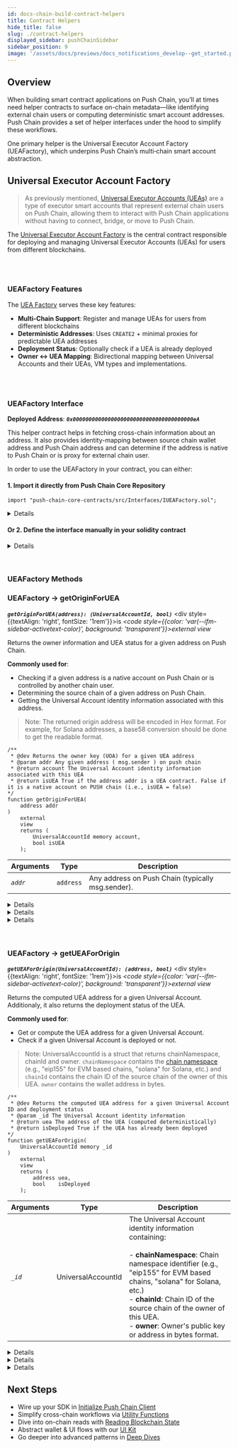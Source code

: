 ```yaml
---
id: docs-chain-build-contract-helpers
title: Contract Helpers
hide_title: false
slug: ./contract-helpers
displayed_sidebar: pushChainSidebar
sidebar_position: 9
image: '/assets/docs/previews/docs_notifications_develop--get_started.png'
---
```


<head>
  <title>Contract Helpers | Build | Push Chain Docs</title>
</head>


<!-- Content Start -->

## Overview

When building smart contract applications on Push Chain, you’ll at times need helper contracts to surface on-chain metadata—like identifying external chain users or computing deterministic smart account addresses. Push Chain provides a set of helper interfaces under the hood to simplify these workflows.

One primary helper is the Universal Executor Account Factory (UEAFactory), which underpins Push Chain’s multi‐chain smart account abstraction.

## Universal Executor Account Factory

> As previously mentioned, [Universal Executor Accounts (UEAs)](/docs/chain/important-concepts#account-types-on-push-chain) are a type of executor smart accounts that represent external chain users on Push Chain, allowing them to interact with Push Chain applications without having to connect, bridge, or move to Push Chain.

The [Universal Executor Account Factory](https://github.com/pushchain/push-chain-contracts/blob/main/src/Interfaces/IUEAFactory.sol) is the central contract responsible for deploying and managing Universal Executor Accounts (UEAs) for users from different blockchains.

<br />
<br />

### UEAFactory Features

The [UEA Factory](https://github.com/pushchain/push-chain-contracts/blob/main/src/UEAFactoryV1.sol) serves these key features:

- **Multi-Chain Support**: Register and manage UEAs for users from different blockchains
- **Deterministic Addresses**: Uses `CREATE2` + minimal proxies for predictable UEA addresses
- **Deployment Status**: Optionally check if a UEA is already deployed
- **Owner ↔ UEA Mapping**: Bidirectional mapping between Universal Accounts and their UEAs, VM types and implementations.

<br />
<br />

### UEAFactory Interface

**Deployed Address**: **_`0x00000000000000000000000000000000000000eA`_**

This helper contract helps in fetching cross-chain information about an address. It also provides identity-mapping between source chain wallet address and Push Chain address and can determine if the address is native to Push Chain or is proxy for external chain user.

In order to use the UEAFactory in your contract, you can either:

#### 1. Import it directly from Push Chain Core Repository

```solidity
import "push-chain-core-contracts/src/Interfaces/IUEAFactory.sol";
```

<Details summary="For Foundry Developers">
Do the additional steps to enable the same in your Foundry:<br />
<br />

1. Run forge install
```bash
forge install pushchain/push-chain-core-contracts
```

2. Add remappings to your **foundry.toml** file
```toml
remappings = ["push-chain-core-contracts/=lib/push-chain-core-contracts/"]
```
</Details>


#### Or 2. Define the interface manually in your solidity contract

<Details summary="Use the following interface directly in your contract">

```solidity
pragma solidity ^0.8.0;

struct UniversalAccountId {
    string chainNamespace; // Chain namespace identifier of the owner account (e.g., "eip155" or "solana")
    string chainId; // Chain ID of the source chain of the owner of this UEA.
    bytes owner; // Owner's public key or address in bytes format
}

/// @title Universal Executor Account Factory Interface
/// @notice Helper interface for deploying and querying UEAs on Push Chain
interface IUEAFactory {
    /**
     * @dev Returns the owner key (UOA) for a given UEA address
     * @param addr Any given address ( msg.sender ) on push chain
     * @return account The Universal Account identity information associated with this UEA
     * @return isUEA True if the address addr is a UEA contract. Else it is a native EOA of PUSH chain (i.e., isUEA = false)
     */
    function getOriginForUEA(address addr) external view returns (UniversalAccountId memory account, bool isUEA);

    /**
     * @dev Returns the computed UEA address for a given Universal Account ID and deployment status
     * @param _id The Universal Account identity information
     * @return uea The address of the UEA (computed deterministically)
     * @return isDeployed True if the UEA has already been deployed
     */
    function getUEAForOrigin(UniversalAccountId memory _id) external view returns (address uea, bool isDeployed);
}
```

</Details>

<br />
<br />

### UEAFactory Methods

### UEAFactory → getOriginForUEA

**_`getOriginForUEA(address): (UniversalAccountId, bool)`_** <div style={{textAlign: 'right', fontSize: '1rem'}}>is <em><code style={{color: 'var(--ifm-sidebar-activetext-color)', background: 'transparent'}}>external view</code></em></div>

Returns the owner information and UEA status for a given address on Push Chain.

**Commonly used for**:

- Checking if a given address is a native account on Push Chain or is controlled by another chain user.
- Determining the source chain of a given address on Push Chain.
- Getting the Universal Account identity information associated with this address.

> Note: The returned origin address will be encoded in Hex format. For example, for Solana addresses, a base58 conversion should be done to get the readable format.

```solidity
/**
 * @dev Returns the owner key (UOA) for a given UEA address
 * @param addr Any given address ( msg.sender ) on push chain
 * @return account The Universal Account identity information associated with this UEA
 * @return isUEA True if the address addr is a UEA contract. False if it is a native account on PUSH chain (i.e., isUEA = false)
*/
function getOriginForUEA(
    address addr
)
    external
    view
    returns (
        UniversalAccountId memory account,
        bool isUEA
    );
```

<PushAPIReference showRequiredNotice={false}>

| Arguments | Type      | Description                                       |
| --------- | --------- | ------------------------------------------------- |
| _`addr`_      | `address` | Any address on Push Chain (typically msg.sender). |

</PushAPIReference>

<Details summary="Returns `UniversalAccountId`<struct> and `bool`" className="alert alert--fn-args">

| Response | Type               | Description                                                                                                            |
| -------- | ------------------ | ---------------------------------------------------------------------------------------------------------------------- |
| account  | `UniversalAccountId` | The Universal Account identity information containing:<br/>&nbsp;<br/>- **chainNamespace**: Chain namespace identifier (e.g., "eip155" for EVM based chains, "solana" for Solana, etc.)<br/>- **chainId**: Chain ID of the source chain of the owner of this UEA.<br/>- **owner**: Owner's public key or address in bytes format. |
| isUEA    | `bool`             | True if the address addr is a UEA contract. False if it is a native address on PUSH chain (i.e., isUEA = false).        |

</Details>

<Details summary="On-chain usage" className="alert alert--live-play">

```solidity
function checkCallerType() public view returns (bool isUEA) {
  (UniversalAccountId memory account, bool isUEA) = IUEAFactory(0x00000000000000000000000000000000000000eA).getOriginForUEA(msg.sender);

  if (isUEA) {
      // Do something with the UEA
  } else {
      // Do something with the native account
  }
}
```

</Details>

<Details summary="Off-chain usage" className="alert alert--live-play">

<NodeJSVirtualIDE repo={{title: "Open in Github", url: "https://github.com/pushchain/push-chain-examples/tree/main/core-sdk-functions/others-contract-helpers"}}>

{`

    // customPropHighlightRegexStart=factory\.getOriginForUEA
    // customPropHighlightRegexEnd=\\);

    // ——— CONFIG ———
    const RPC_URL          = 'https://evm.rpc-testnet-donut-node1.push.org/';
    const FACTORY_ADDRESS  = '0x00000000000000000000000000000000000000eA';

    // Corrected ABI
    const IUEAFactoryABI = [
      // returns (UniversalAccountId account, bool isUEA)
      "function getOriginForUEA(address addr) view returns (tuple(string chainNamespace, string chainId, bytes owner) account, bool isUEA)"
    ]

    async function main() {
      // 1) set up
      const provider = new ethers.JsonRpcProvider(RPC_URL);
      const factory  = new ethers.Contract(FACTORY_ADDRESS, IUEAFactoryABI, provider);

      // 2) <insert any address ( UEA or Native Addresses) to check its origin details >
      const someAddress = '0x5ef53CF4B369E507C34C3eF5B24791574dCd415E';

      // 3) call getOriginForUEA
      console.log("Calling getOriginForUEA on PushChain");
      const originResult = await factory.getOriginForUEA(someAddress);
      console.log("Note: The address returned are always in hex format even for non-EVM chains.")
      console.log("Result -", JSON.stringify(originResult));

      // 4) optional: convert non-evm chain address according to their standards
      if (originResult[0][0] === "solana") {
        // Convert hex-encoded address to base58 address format
        const bytesAddress = ethers.getBytes(originResult[0][2]);
        const base58Address = bs58.encode(bytesAddress);
        console.log("Solana (Base58) Address -", base58Address);
      }
      
      // Note: If the origin is Solana (chainNamespace === "solana"), the owner address 
      // will be in hex format and needs to be converted to base58 for readable format
    }

await main().catch(console.error);

`}

</NodeJSVirtualIDE>

</Details>

<br />
<br />

### UEAFactory → getUEAForOrigin

**_`getUEAForOrigin(UniversalAccountId): (address, bool)`_** <div style={{textAlign: 'right', fontSize: '1rem'}}>is <em><code style={{color: 'var(--ifm-sidebar-activetext-color)', background: 'transparent'}}>external view</code></em></div>

Returns the computed UEA address for a given Universal Account.
Additionaly, it also returns the deployment status of the UEA.

**Commonly used for**:

- Get or compute the UEA address for a given Universal Account.
- Check if a given Universal Account is deployed or not.

> Note: UniversalAccountId is a struct that returns chainNamespace, chainId and owner. `chainNamespace` contains the [chain namespace](/docs/chain/setup/chain-config/#universal-chain-namespace) (e.g., "eip155" for EVM based chains, "solana" for Solana, etc.) and `chainId` contains the chain ID of the source chain of the owner of this UEA. `owner` contains the wallet address in bytes.

```solidity
/**
 * @dev Returns the computed UEA address for a given Universal Account ID and deployment status
 * @param _id The Universal Account identity information
 * @return uea The address of the UEA (computed deterministically)
 * @return isDeployed True if the UEA has already been deployed
*/
function getUEAForOrigin(
    UniversalAccountId memory _id
)
    external
    view
    returns (
        address uea,
        bool    isDeployed
    );
```

<PushAPIReference showRequiredNotice={false}>

| Arguments | Type             | Description                                                                                                                                                |
| --------- | ---------------- | ---------------------------------------------------------------------------------------------------------------------------------------------------------- |
| _`_id`_      | UniversalAccountId | The Universal Account identity information containing:<br/>&nbsp;<br/>- **chainNamespace**: Chain namespace identifier (e.g., "eip155" for EVM based chains, "solana" for Solana, etc.)<br/>- **chainId**: Chain ID of the source chain of the owner of this UEA.<br/>- **owner**: Owner's public key or address in bytes format. |

</PushAPIReference>

<Details summary="Returns `address` and `bool`" className="alert alert--fn-args">

| Response   | Type    | Description                                          |
| ---------- | ------- | ---------------------------------------------------- |
| uea        | address | The address of the UEA (computed deterministically). |
| isDeployed | bool    | True if the UEA has already been deployed.           |

</Details>

<Details summary="On-chain usage" className="alert alert--live-play">

```solidity
function checkUEAType() public view returns (address uea, bool isDeployed) {
    (address uea, bool isDeployed) = IUEAFactory(0x00000000000000000000000000000000000000eA).getUEAForOrigin(account);

    if (isDeployed) {
        // Do something with the deployed UEA
    } else {
        // UEA is not deployed yet but you have deterministic address for the UEA.
    }
}
```

</Details>

<Details summary="Off-chain usage" className="alert alert--live-play">

<NodeJSVirtualIDE repo={{title: "Open in Github", url: "https://github.com/pushchain/push-chain-examples/tree/main/core-sdk-functions/others-contract-helpers"}}>

{`
// customPropHighlightRegexStart=factory\.getUEAForOrigin
// customPropHighlightRegexEnd=\\);

    // ——— CONFIG ———
    const RPC_URL = 'https://evm.rpc-testnet-donut-node1.push.org/';
    const FACTORY_ADDRESS = '0x00000000000000000000000000000000000000eA';

    // Corrected ABI
    const IUEAFactoryABI = [
    "function getUEAForOrigin(tuple(string chainNamespace, string chainId, bytes owner) _id) view returns (address uea, bool isDeployed)"
  ]

    async function main() {
      // 1) set up
      const provider = new ethers.JsonRpcProvider(RPC_URL);
      const factory = new ethers.Contract(FACTORY_ADDRESS, IUEAFactoryABI, provider);

      // 2) create UniversalAccountId struct
      const universalAccountId = {
        chainNamespace: 'eip155', // EVM chain
        chainId: '11155111', // Sepolia testnet (more likely to be registered on Push testnet)
        owner: '0xa96CaA79eb2312DbEb0B8E93c1Ce84C98b67bF11', // owner address in bytes format
      };

      // 3) call getUEAForOrigin
      console.log('Calling getUEAForOrigin on PushChain');
      const originResult = await factory.getUEAForOrigin(universalAccountId);
      console.log('Result -', JSON.stringify(originResult));
    }

    await main().catch(console.error);


`}

</NodeJSVirtualIDE>

</Details>

## Next Steps

- Wire up your SDK in [Initialize Push Chain Client](/docs/chain/build/initialize-push-chain-client)
- Simplify cross-chain workflows via [Utility Functions](/docs/chain/build/utility-functions)
- Dive into on-chain reads with [Reading Blockchain State](/docs/chain/build/reading-blockchain-state)
- Abstract wallet & UI flows with our [UI Kit](/docs/chain/ui-kit)
- Go deeper into advanced patterns in [Deep Dives](/docs/chain/deep-dives)
